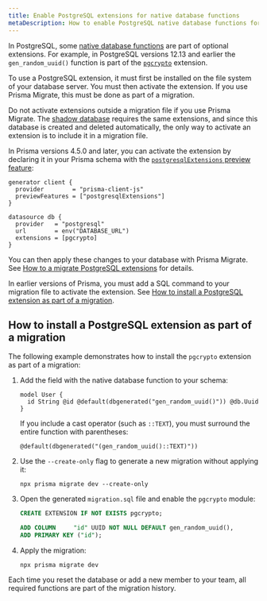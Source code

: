 ```yaml
---
title: Enable PostgreSQL extensions for native database functions
metaDescription: How to enable PostgreSQL native database functions for projects that use Prisma Migrate.
---
```


<TopBlock>

In PostgreSQL, some [native database functions](/concepts/components/prisma-schema/features-without-psl-equivalent#native-database-functions) <span class="concept"></span> are part of optional extensions. For example, in PostgreSQL versions 12.13 and earlier the `gen_random_uuid()` function is part of the [`pgcrypto`](https://www.postgresql.org/docs/10/pgcrypto.html) extension.

To use a PostgreSQL extension, it must first be installed on the file system of your database server. You must then activate the extension. If you use Prisma Migrate, this must be done as part of a migration.

<Admonition type="warning">

Do not activate extensions outside a migration file if you use Prisma Migrate. The [shadow database](/concepts/components/prisma-migrate/shadow-database) requires the same extensions, and since this database is created and deleted automatically, the only way to activate an extension is to include it in a migration file.

</Admonition>

In Prisma versions 4.5.0 and later, you can activate the extension by declaring it in your Prisma schema with the [`postgresqlExtensions` preview feature](/concepts/components/prisma-schema/postgresql-extensions):

```prisma file=schema.prisma highlight=3,9;add
generator client {
  provider        = "prisma-client-js"
  previewFeatures = ["postgresqlExtensions"]
}

datasource db {
  provider   = "postgresql"
  url        = env("DATABASE_URL")
  extensions = [pgcrypto]
}
```

You can then apply these changes to your database with Prisma Migrate. See [How to a migrate PostgreSQL extensions](/concepts/components/prisma-schema/postgresql-extensions#how-to-migrate-postgresql-extensions) for details.

In earlier versions of Prisma, you must add a SQL command to your migration file to activate the extension. See [How to install a PostgreSQL extension as part of a migration](#how-to-install-a-postgresql-extension-as-part-of-a-migration).

</TopBlock>

## How to install a PostgreSQL extension as part of a migration

The following example demonstrates how to install the `pgcrypto` extension as part of a migration:

1. Add the field with the native database function to your schema:

   ```prisma
   model User {
     id String @id @default(dbgenerated("gen_random_uuid()")) @db.Uuid
   }
   ```

   If you include a cast operator (such as `::TEXT`), you must surround the entire function with parentheses:

   ```prisma
   @default(dbgenerated("(gen_random_uuid()::TEXT)"))
   ```

1. Use the `--create-only` flag to generate a new migration without applying it:

   ```terminal
   npx prisma migrate dev --create-only
   ```

1. Open the generated `migration.sql` file and enable the `pgcrypto` module:

   ```sql
   CREATE EXTENSION IF NOT EXISTS pgcrypto;

   ADD COLUMN     "id" UUID NOT NULL DEFAULT gen_random_uuid(),
   ADD PRIMARY KEY ("id");
   ```

1. Apply the migration:

   ```terminal
   npx prisma migrate dev
   ```

Each time you reset the database or add a new member to your team, all required functions are part of the migration history.
